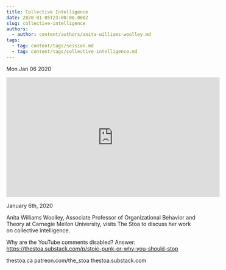 ```yaml
---
title: Collective Intelligence
date: 2020-01-05T23:00:00.000Z
slug: collective-intelligence
authors:
  - author: content/authors/anita-williams-woolley.md
tags:
  - tag: content/tags/session.md
  - tag: content/tags/collective-intelligence.md
---
```






Mon Jan 06 2020

<iframe width="560" height="315" src="https://www.youtube.com/embed/uo54EG2eVhI" title="Collective Intelligence w/ Anita Williams Woolley" frameborder="0" allow="accelerometer; autoplay; clipboard-write; encrypted-media; gyroscope; picture-in-picture" allowfullscreen ></iframe>

January 6th, 2020

Anita Williams Woolley, Associate Professor of Organizational Behavior and Theory at Carnegie Mellon University, visits The Stoa to discuss her work on collective intelligence. 

Why are the YouTube comments disabled? Answer: https://thestoa.substack.com/p/stoic-punk-or-why-you-should-stop

thestoa.ca
patreon.com/the_stoa
thestoa.substack.com


